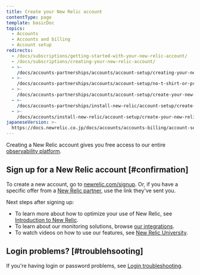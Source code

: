 ```yaml
---
title: Create your New Relic account
contentType: page
template: basicDoc
topics:
  - Accounts
  - Accounts and billing
  - Account setup
redirects:
  - /docs/subscriptions/getting-started-with-your-new-relic-account/
  - /docs/subscriptions/creating-your-new-relic-account/
  - >-
    /docs/accounts-partnerships/accounts/account-setup/creating-your-new-relic-account/
  - >-
    /docs/accounts-partnerships/accounts/account-setup/no-t-shirt-or-promotional-item/
  - >-
    /docs/accounts-partnerships/accounts/account-setup/create-your-new-relic-account/
  - >-
    /docs/accounts-partnerships/install-new-relic/account-setup/create-your-new-relic-account/
  - >-
    /docs/accounts/install-new-relic/account-setup/create-your-new-relic-account/
japaneseVersion: >-
  https://docs.newrelic.co.jp/docs/accounts/accounts-billing/account-setup/create-your-new-relic-account
---
```


Creating a New Relic account gives you free access to our entire [observability platform](https://newrelic.com/platform).

## Sign up for a New Relic account [#confirmation]

To create a new account, go to [newrelic.com/signup](http://newrelic.com/signup). Or, if you have a specific offer from a [New Relic partner](/docs/accounts-partnerships/partnerships/partner-based-installation/log-install-new-relic-partners), use the link they've sent you.

Next steps after signing up:

* To learn more about how to optimize your use of New Relic, see [Introduction to New Relic](https://docs.newrelic.com/docs/using-new-relic/welcome-new-relic/get-started/introduction-new-relic#get-started-now).
* To learn about our monitoring solutions, browse [our integrations](https://newrelic.com/integrations).
* To watch videos on how to use our features, see [New Relic University](https://learn.newrelic.com/).

## Login problems? [#troublehsooting]

If you're having login or password problems, see [Login troubleshooting](/docs/accounts/install-new-relic/account-setup/troubleshoot-password-email-address-login-problems).
